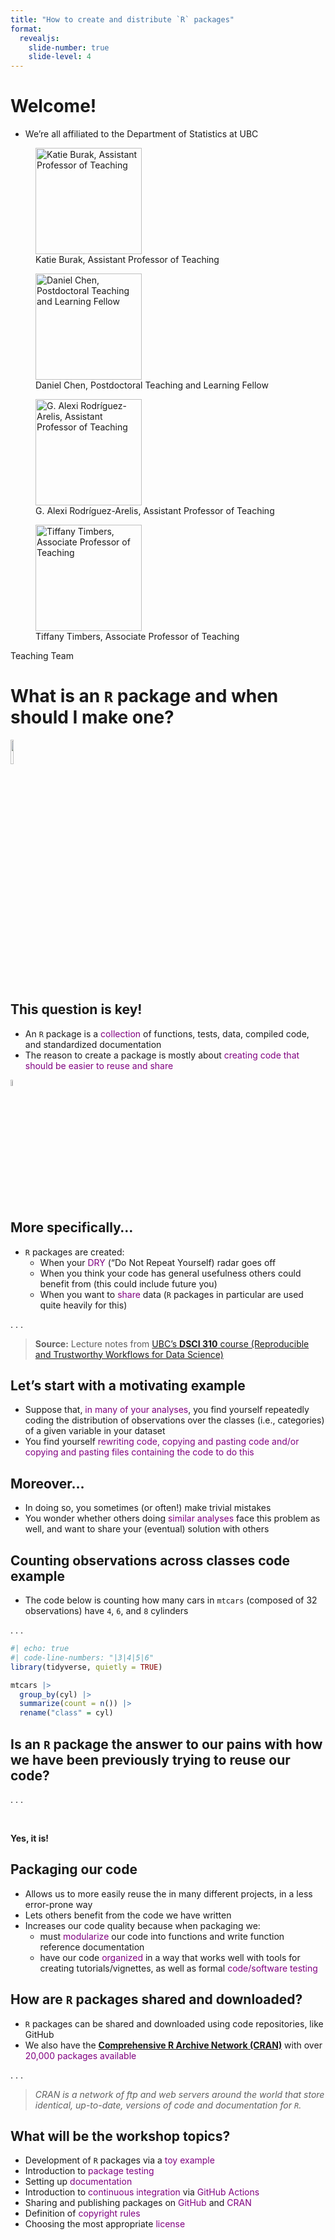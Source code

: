 ```yaml
---
title: "How to create and distribute `R` packages"
format: 
  revealjs:
    slide-number: true
    slide-level: 4
---
```


# Welcome!

- We're all affiliated to the Department of Statistics at UBC

::: {.fragment .fade-left}
::: {#fig-team layout-ncol="4"}
![Katie Burak, Assistant Professor of Teaching](img/photo_katie.jpg){width=170} 

![Daniel Chen, Postdoctoral Teaching and Learning Fellow](img/photo_daniel.jpg){width=170}

![G. Alexi Rodríguez-Arelis, Assistant Professor of Teaching](img/photo_alexi.jpg){width=170}

![Tiffany Timbers, Associate Professor of Teaching](img/timbers_2021.jpg){width=170}

Teaching Team
:::
:::

# What is an `R` package and when should I make one?

![](img/panda.png){fig-align="center" width=10%}

## This question is key!

::: incremental
- An `R` package is a <span style="color: purple;">collection</span> of functions, tests, data, compiled code, and standardized documentation
- The reason to create a package is mostly about <span style="color: purple;">creating code that should be easier to reuse and share</span>
:::

![](img/software.png){fig-align="center" width=5%}

## More specifically...

- `R` packages are created:
  - When your <span style="color: purple;">DRY</span> ("Do Not Repeat Yourself) radar goes off
  - When you think your code has general usefulness others could benefit from (this could include future you)
  - When you want to <span style="color: purple;">share</span> data (`R` packages in particular are used quite heavily for this)

. . .

> **Source:** Lecture notes from [UBC's **DSCI 310** course (Reproducible and Trustworthy Workflows for Data Science)](https://ubc-dsci.github.io/reproducible-and-trustworthy-workflows-for-data-science/materials/lectures/10-packaging-and-documenting.html#when-to-start-writing-an-r-or-python-package)

## Let's start with a motivating example

::: incremental
- Suppose that, <span style="color: purple;">in many of your analyses</span>, you find yourself repeatedly coding the distribution of observations over the classes (i.e., categories) of a given variable in your dataset
- You find yourself <span style="color: purple;">rewriting code, copying and pasting code and/or copying and pasting files containing the code to do this</span>
:::

## Moreover...

::: incremental
- In doing so, you sometimes (or often!) make trivial mistakes
- You wonder whether others doing <span style="color: purple;">similar analyses</span> face this problem as well, and want to share your (eventual) solution with others
:::

## Counting observations across classes code example

- The code below is counting how many cars in `mtcars` (composed of 32 observations) have `4`, `6`, and `8` cylinders

. . .

```r
#| echo: true
#| code-line-numbers: "|3|4|5|6"
library(tidyverse, quietly = TRUE)

mtcars |>
  group_by(cyl) |>
  summarize(count = n()) |>
  rename("class" = cyl)
```

## Is an `R` package the answer to our pains with how we have been previously trying to reuse our code?

. . .

<br>

**Yes, it is!**

## Packaging our code

::: incremental
- Allows us to more easily reuse the in many different projects, in a less error-prone way
- Lets others benefit from the code we have written
- Increases our code quality because when packaging we:
     - must <span style="color: purple;">modularize</span> our code into functions and write function reference documentation
     - have our code <span style="color: purple;">organized</span> in a way that works well with tools for creating tutorials/vignettes, as well as formal <span style="color: purple;">code/software testing</span>
:::

## How are `R` packages shared and downloaded?

- `R` packages can be shared and downloaded using code repositories, like GitHub 
- We also have the [**Comprehensive R Archive Network (CRAN)**](https://cran.r-project.org) with over <span style="color: purple;">20,000 packages available</span>

. . .

> *CRAN is a network of ftp and web servers around the world that store identical, up-to-date, versions of code and documentation for `R`.*

## What will be the workshop topics?
::: incremental
- Development of `R` packages via a <span style="color: purple;">toy example</span>
- Introduction to <span style="color: purple;">package testing</span>
- Setting up <span style="color: purple;">documentation</span>
- Introduction to <span style="color: purple;">continuous integration</span> via <span style="color: purple;">GitHub Actions</span>
- Sharing and publishing packages on <span style="color: purple;">GitHub</span> and <span style="color: purple;">CRAN</span> 
- Definition of <span style="color: purple;">copyright rules</span>
- Choosing the most appropriate <span style="color: purple;">license</span>
:::